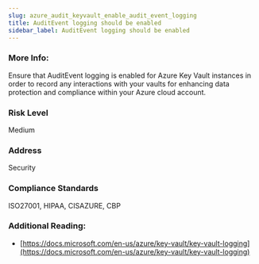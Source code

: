 ```yaml
---
slug: azure_audit_keyvault_enable_audit_event_logging
title: AuditEvent logging should be enabled
sidebar_label: AuditEvent logging should be enabled
---
```


### More Info:

Ensure that AuditEvent logging is enabled for Azure Key Vault instances in order to record any interactions with your vaults for enhancing data protection and compliance within your Azure cloud account.

### Risk Level

Medium

### Address

Security

### Compliance Standards

ISO27001, HIPAA, CISAZURE, CBP

### Additional Reading:

- [https://docs.microsoft.com/en-us/azure/key-vault/key-vault-logging](https://docs.microsoft.com/en-us/azure/key-vault/key-vault-logging) 

